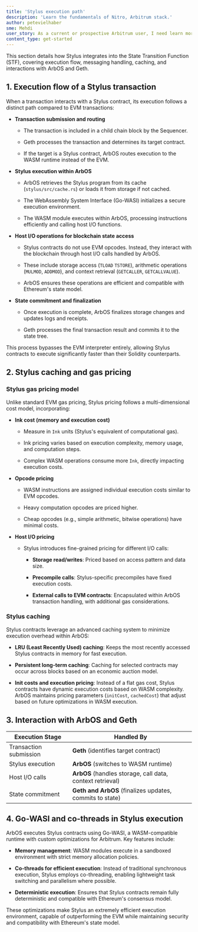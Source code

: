 ```yaml
---
title: 'Stylus execution path'
description: 'Learn the fundamentals of Nitro, Arbitrum stack.'
author: petevielhaber
sme: Mehdi
user_story: As a current or prospective Arbitrum user, I need learn more about Nitros design.
content_type: get-started
---
```


This section details how Stylus integrates into the State Transition Function (STF), covering execution flow, messaging handling, caching, and interactions with ArbOS and Geth.

## 1. Execution flow of a Stylus transaction

When a transaction interacts with a Stylus contract, its execution follows a distinct path compared to EVM transactions:

- **Transaction submission and routing**

  - The transaction is included in a child chain block by the Sequencer.

  - Geth processes the transaction and determines its target contract.

  - If the target is a Stylus contract, ArbOS routes execution to the WASM runtime instead of the EVM.

- **Stylus execution within ArbOS**

  - ArbOS retrieves the Stylus program from its cache (`stylus/src/cache.rs`) or loads it from storage if not cached.

  - The WebAssembly System Interface (Go-WASI) initializes a secure execution environment.

  - The WASM module executes within ArbOS, processing instructions efficiently and calling host I/O functions.

- **Host I/O operations for blockchain state access**

  - Stylus contracts do not use EVM opcodes. Instead, they interact with the blockchain through host I/O calls handled by ArbOS.

  - These include storage access (`TLOAD` `TSTORE`), arithmetic operations (`MULMOD`, `ADDMOD`), and context retrieval (`GETCALLER`, `GETCALLVALUE`).

  - ArbOS ensures these operations are efficient and compatible with Ethereum's state model.

- **State commitment and finalization**

  - Once execution is complete, ArbOS finalizes storage changes and updates logs and receipts.

  - Geth processes the final transaction result and commits it to the state tree.

This process bypasses the EVM interpreter entirely, allowing Stylus contracts to execute significantly faster than their Solidity counterparts.

## 2. Stylus caching and gas pricing

### Stylus gas pricing model

Unlike standard EVM gas pricing, Stylus pricing follows a multi-dimensional cost model, incorporating:

- **Ink cost (memory and execution cost)**

  - Measure in `Ink` units (Stylus's equivalent of computational gas).

  - Ink pricing varies based on execution complexity, memory usage, and computation steps.

  - Complex WASM operations consume more `Ink`, directly impacting execution costs.

- **Opcode pricing**

  - WASM instructions are assigned individual execution costs similar to EVM opcodes.

  - Heavy computation opcodes are priced higher.

  - Cheap opcodes (e.g., simple arithmetic, bitwise operations) have minimal costs.

- **Host I/O pricing**

  - Stylus introduces fine-grained pricing for different I/O calls:

    - **Storage read/writes**: Priced based on access pattern and data size.

    - **Precompile calls**: Stylus-specific precompiles have fixed execution costs.

    - **External calls to EVM contracts**: Encapsulated within ArbOS transaction handling, with additional gas considerations.

### Stylus caching

Stylus contracts leverage an advanced caching system to minimize execution overhead within ArbOS:

- **LRU (Least Recently Used) caching**: Keeps the most recently accessed Stylus contracts in memory for fast execution.

- **Persistent long-term caching**: Caching for selected contracts may occur across blocks based on an economic auction model.

- **Init costs and execution pricing**: Instead of a flat gas cost, Stylus contracts have dynamic execution costs based on WASM complexity. ArbOS maintains pricing parameters (`initCost`, `cachedCost`) that adjust based on future optimizations in WASM execution.

## 3. Interaction with ArbOS and Geth

| Execution Stage        | Handled By                                                |
| ---------------------- | --------------------------------------------------------- |
| Transaction submission | **Geth** (identifies target contract)                     |
| Stylus execution       | **ArbOS** (switches to WASM runtime)                      |
| Host I/O calls         | **ArbOS** (handles storage, call data, context retrieval) |
| State commitment       | **Geth and ArbOS** (finalizes updates, commits to state)  |

## 4. Go-WASI and co-threads in Stylus execution

ArbOS executes Stylus contracts using Go-WASI, a WASM-compatible runtime with custom optimizations for Arbitrum. Key features include:

- **Memory management**: WASM modules execute in a sandboxed environment with strict memory allocation policies.

- **Co-threads for efficient execution**: Instead of traditional synchronous execution, Stylus employs co-threading, enabling lightweight task switching and parallelism where possible.

- **Deterministic execution**: Ensures that Stylus contracts remain fully deterministic and compatible with Ethereum's consensus model.

These optimizations make Stylus an extremely efficient execution environment, capable of outperforming the EVM while maintaining security and compatibility with Ethereum's state model.
